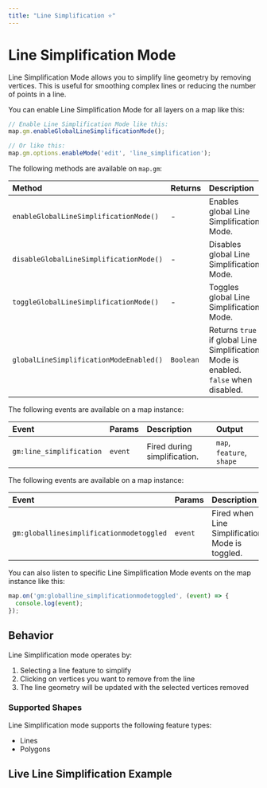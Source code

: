 ```yaml
---
title: "Line Simplification ⭐"
---
```


# Line Simplification Mode

Line Simplification Mode allows you to simplify line geometry by removing vertices. This is useful for smoothing complex lines or reducing the number of points in a line.

You can enable Line Simplification Mode for all layers on a map like this:

```js
// Enable Line Simplification Mode like this:
map.gm.enableGlobalLineSimplificationMode();

// Or like this:
map.gm.options.enableMode('edit', 'line_simplification');
```

The following methods are available on `map.gm`:

| Method                                                            | Returns   | Description                   |
|:------------------------------------------------------------------| :-------- | :-----------------------------|
| `enableGlobalLineSimplificationMode()`  | -         | Enables global Line Simplification Mode.                                             |
| `disableGlobalLineSimplificationMode()` | -         | Disables global Line Simplification Mode.                                            |
| `toggleGlobalLineSimplificationMode()`  | -         | Toggles global Line Simplification Mode.                                             |
| `globalLineSimplificationModeEnabled()` | `Boolean` | Returns `true` if global Line Simplification Mode is enabled. `false` when disabled. |

The following events are available on a map instance:

| Event                      | Params | Description                                  | Output                    |
| :------------------------- | :----- | :------------------------------------------- | :-------------------------|
| `gm:line_simplification`   | `event`| Fired during simplification.                 | `map`, `feature`, `shape` |

The following events are available on a map instance:

| Event                                  | Params  | Description                                    | Output                 |
| :------------------------------------- | :------ | :--------------------------------------------- | :--------------------- |
| `gm:globallinesimplificationmodetoggled` | `event`  | Fired when Line Simplification Mode is toggled.  | `enabled`, `map`       |

You can also listen to specific Line Simplification Mode events on the map instance like this:

```js
map.on('gm:globalline_simplificationmodetoggled', (event) => {
  console.log(event);
});
```

## Behavior

Line Simplification mode operates by:
1. Selecting a line feature to simplify
2. Clicking on vertices you want to remove from the line
3. The line geometry will be updated with the selected vertices removed

### Supported Shapes

Line Simplification mode supports the following feature types:
- Lines
- Polygons

## Live Line Simplification Example

<BrowserOnlyGmMap
  gmOptions={editLineSimplificationOptions}
  features={features} />
